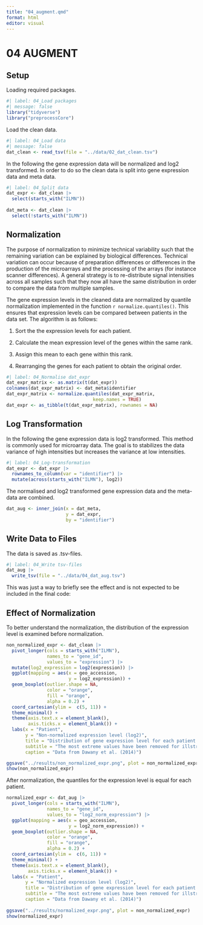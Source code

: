 ```yaml
---
title: "04_augment.qmd"
format: html
editor: visual
---
```


# 04 AUGMENT

## Setup

Loading required packages.

```r
#| label: 04_Load packages
#| message: false
library("tidyverse")
library("preprocessCore")
```

Load the clean data.

```r
#| label: 04_Load data
#| message: false
dat_clean <- read_tsv(file = "../data/02_dat_clean.tsv")
```

In the following the gene expression data will be normalized and log2 transformed. In order to do so the clean data is split into gene expression data and meta data.

```r
#| label: 04_Split data
dat_expr <- dat_clean |> 
  select(starts_with("ILMN")) 
  
dat_meta <- dat_clean |> 
  select(!starts_with("ILMN"))
```

## Normalization

The purpose of normalization to minimize technical variability such that the remaining variation can be explained by biological differences. Technical variation can occur because of preparation differences or differences in the production of the microarrays and the processing of the arrays (for instance scanner differences). A general strategy is to re-distribute signal intensities across all samples such that they now all have the same distribution in order to compare the data from multiple samples.

The gene expression levels in the cleaned data are normalized by quantile normalization implemented in the function `r normalize.quantiles()`. This ensures that expression levels can be compared between patients in the data set. The algorithm is as follows:

1.  Sort the the expression levels for each patient.

2.  Calculate the mean expression level of the genes within the same rank.

3.  Assign this mean to each gene within this rank.

4.  Rearranging the genes for each patient to obtain the original order.

```r
#| label: 04_Normalise dat_expr
dat_expr_matrix <- as.matrix(t(dat_expr)) 
colnames(dat_expr_matrix) <- dat_meta$identifier 
dat_expr_matrix <- normalize.quantiles(dat_expr_matrix, 
                                keep.names = TRUE) 
dat_expr <- as_tibble(t(dat_expr_matrix), rownames = NA)
```

## Log Transformation

In the following the gene expression data is log2 transformed. This method is commonly used for microarray data. The goal is to stabilizes the data variance of high intensities but increases the variance at low intensities.

```r
#| label: 04_Log-transformation
dat_expr <- dat_expr |> 
  rownames_to_column(var = "identifier") |> 
  mutate(across(starts_with("ILMN"), log2))
```

The normalised and log2 transformed gene expression data and the meta-data are combined.

```r
dat_aug <- inner_join(x = dat_meta,
                      y = dat_expr,
                      by = "identifier")
```

## Write Data to Files

The data is saved as .tsv-files.

```r
#| label: 04_Write tsv-files
dat_aug |> 
  write_tsv(file = "../data/04_dat_aug.tsv")
```

This was just a way to briefly see the effect and is not expected to be included in the final code:

## Effect of Normalization
 
To better understand the normalization, the distribution of the expression level is examined before normalization.

```r
non_normalized_expr <- dat_clean |> 
  pivot_longer(cols = starts_with("ILMN"),
               names_to = "gene_id",
               values_to = "expression") |> 
  mutate(log2_expression = log2(expression)) |> 
  ggplot(mapping = aes(x = geo_accession,
                       y = log2_expression)) +
  geom_boxplot(outlier.shape = NA,
               color = "orange",
               fill = "orange",
               alpha = 0.2) +
  coord_cartesian(ylim =  c(5, 11)) +
  theme_minimal() +
  theme(axis.text.x = element_blank(),
        axis.ticks.x = element_blank()) +
  labs(x = "Patient",
       y = "Non-normalized expression level (log2)",
       title = "Distribution of gene expression level for each patient without normalization",
       subtitle = "The most extreme values have been removed for illstrative puposes",
       caption = "Data from Dawany et al. (2014)") 

ggsave("../results/non_normalized_expr.png", plot = non_normalized_expr)
show(non_normalized_expr)
```
 
After normalization, the quantiles for the expression level is equal for each patient. 
 
```r
normalized_expr <- dat_aug |> 
  pivot_longer(cols = starts_with("ILMN"),
               names_to = "gene_id",
               values_to = "log2_norm_expression") |> 
  ggplot(mapping = aes(x = geo_accession,
                       y = log2_norm_expression)) +
  geom_boxplot(outlier.shape = NA,
               color = "orange",
               fill = "orange",
               alpha = 0.2) +
  coord_cartesian(ylim =  c(6, 11)) +
  theme_minimal() +
  theme(axis.text.x = element_blank(),
        axis.ticks.x = element_blank()) +
  labs(x = "Patient",
       y = "Normalized expression level (log2)",
       title = "Distribution of gene expression level for each patient with normalization",
       subtitle = "The most extreme values have been removed for illstrative puposes",
       caption = "Data from Dawany et al. (2014)") 
 
ggsave("../results/normalized_expr.png", plot = non_normalized_expr)
show(normalized_expr)
```
